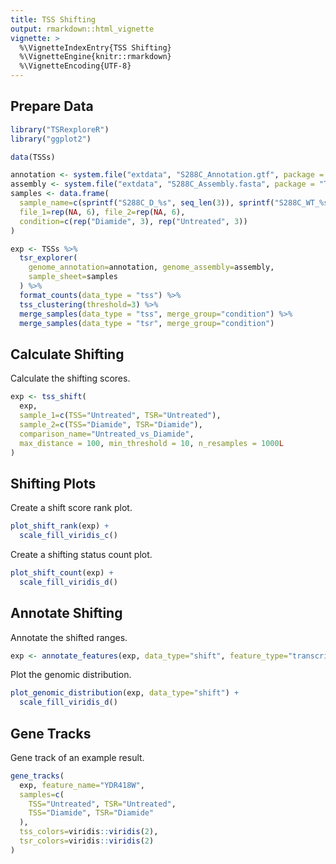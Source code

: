 ```yaml
---
title: TSS Shifting
output: rmarkdown::html_vignette
vignette: >
  %\VignetteIndexEntry{TSS Shifting}
  %\VignetteEngine{knitr::rmarkdown}
  %\VignetteEncoding{UTF-8}
---
```


## Prepare Data

```r
library("TSRexploreR")
library("ggplot2")

data(TSSs)

annotation <- system.file("extdata", "S288C_Annotation.gtf", package = "TSRexploreR")
assembly <- system.file("extdata", "S288C_Assembly.fasta", package = "TSRexploreR")
samples <- data.frame(
  sample_name=c(sprintf("S288C_D_%s", seq_len(3)), sprintf("S288C_WT_%s", seq_len(3))),
  file_1=rep(NA, 6), file_2=rep(NA, 6),
  condition=c(rep("Diamide", 3), rep("Untreated", 3))
)
```

```r
exp <- TSSs %>%
  tsr_explorer(
    genome_annotation=annotation, genome_assembly=assembly,
    sample_sheet=samples
  ) %>%
  format_counts(data_type = "tss") %>%
  tss_clustering(threshold=3) %>%  
  merge_samples(data_type = "tss", merge_group="condition") %>%
  merge_samples(data_type = "tsr", merge_group="condition")
```

## Calculate Shifting

Calculate the shifting scores.

```r
exp <- tss_shift(
  exp,
  sample_1=c(TSS="Untreated", TSR="Untreated"),
  sample_2=c(TSS="Diamide", TSR="Diamide"),
  comparison_name="Untreated_vs_Diamide",
  max_distance = 100, min_threshold = 10, n_resamples = 1000L
)
```

## Shifting Plots

Create a shift score rank plot.

```r
plot_shift_rank(exp) +
  scale_fill_viridis_c()
```

Create a shifting status count plot.

```r
plot_shift_count(exp) +
  scale_fill_viridis_d()
```

## Annotate Shifting

Annotate the shifted ranges.

```r
exp <- annotate_features(exp, data_type="shift", feature_type="transcript")
```

Plot the genomic distribution.

```r
plot_genomic_distribution(exp, data_type="shift") +
  scale_fill_viridis_d()
```

## Gene Tracks

Gene track of an example result.

```r
gene_tracks(
  exp, feature_name="YDR418W",
  samples=c(
    TSS="Untreated", TSR="Untreated",
    TSS="Diamide", TSR="Diamide"
  ),
  tss_colors=viridis::viridis(2),
  tsr_colors=viridis::viridis(2)
)
```
